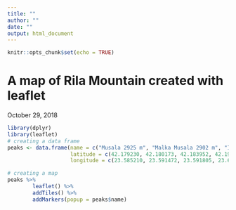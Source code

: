 ```yaml
---
title: ""
author: ""
date: ""
output: html_document
---
```


```r
knitr::opts_chunk$set(echo = TRUE)
```

# A map of Rila Mountain created with leaflet
October 29, 2018

```r
library(dplyr)
library(leaflet)
# creating a data frame
peaks <- data.frame(name = c("Musala 2925 m", "Malka Musala 2902 m", "Irechek 2852 m", "Deno 2790 m", "Studenia chal 2785 m", "Maliovitsa 2729 m", "Aleko 2713 m", "Popova kapa 2704 m", "Lopushki 2698 m"),
                    latitude = c(42.179230, 42.180173, 42.183952, 42.196704, 42.187706, 42.173852, 42.190500, 42.178167, 42.185417),
                    longitude = c(23.585210, 23.591472, 23.591805, 23.603074, 23.604649, 23.363056, 23.579667, 23.407139, 23.433806))
```
``` r
# creating a map
peaks %>%
        leaflet() %>%
        addTiles() %>%
        addMarkers(popup = peaks$name)
```

